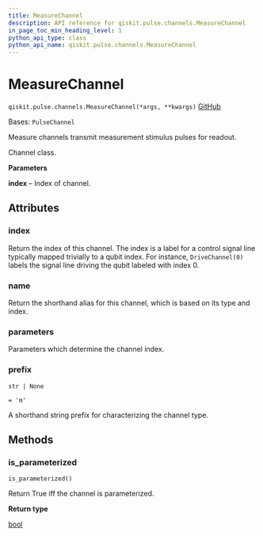 ```yaml
---
title: MeasureChannel
description: API reference for qiskit.pulse.channels.MeasureChannel
in_page_toc_min_heading_level: 1
python_api_type: class
python_api_name: qiskit.pulse.channels.MeasureChannel
---
```


# MeasureChannel

<span id="qiskit.pulse.channels.MeasureChannel" />

`qiskit.pulse.channels.MeasureChannel(*args, **kwargs)` [GitHub](https://github.com/qiskit/qiskit/tree/main/qiskit/pulse/channels.py "view source code")

Bases: `PulseChannel`

Measure channels transmit measurement stimulus pulses for readout.

Channel class.

**Parameters**

**index** – Index of channel.

## Attributes

<span id="qiskit.pulse.channels.MeasureChannel.index" />

### index

Return the index of this channel. The index is a label for a control signal line typically mapped trivially to a qubit index. For instance, `DriveChannel(0)` labels the signal line driving the qubit labeled with index 0.

<span id="qiskit.pulse.channels.MeasureChannel.name" />

### name

Return the shorthand alias for this channel, which is based on its type and index.

<span id="qiskit.pulse.channels.MeasureChannel.parameters" />

### parameters

Parameters which determine the channel index.

<span id="qiskit.pulse.channels.MeasureChannel.prefix" />

### prefix

`str | None`

`= 'm'`

A shorthand string prefix for characterizing the channel type.

## Methods

### is\_parameterized

<span id="qiskit.pulse.channels.MeasureChannel.is_parameterized" />

`is_parameterized()`

Return True iff the channel is parameterized.

**Return type**

[bool](https://docs.python.org/3/library/functions.html#bool "(in Python v3.12)")

